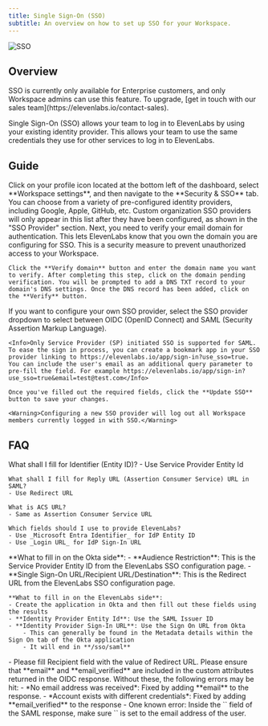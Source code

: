 ```yaml
---
title: Single Sign-On (SSO)
subtitle: An overview on how to set up SSO for your Workspace.
---
```


<img
  src="/assets/images/product-guides/workspaces/workspace-sso.png"
  alt="SSO"
  className="w-full rounded-lg"
/>

## Overview

<Info>
  SSO is currently only available for Enterprise customers, and only Workspace admins can use this
  feature. To upgrade, [get in touch with our sales team](https://elevenlabs.io/contact-sales).
</Info>

Single Sign-On (SSO) allows your team to log in to ElevenLabs by using your existing identity provider. This allows your team to use the same credentials they use for other services to log in to ElevenLabs.

## Guide

<Steps>
  <Step title="Access your SSO settings">
    Click on your profile icon located at the bottom left of the dashboard, select **Workspace settings**, and then navigate to the **Security & SSO** tab.
  </Step>
  <Step title="Choose identity providers">
    You can choose from a variety of pre-configured identity providers, including Google, Apple, GitHub, etc. Custom organization SSO providers will only appear in this list after they have been configured, as shown in the "SSO Provider" section.
  </Step>
  <Step title="Verify your email domain">
    Next, you need to verify your email domain for authentication. This lets ElevenLabs know that you own the domain you are configuring for SSO. This is a security measure to prevent unauthorized access to your Workspace.

    Click the **Verify domain** button and enter the domain name you want to verify. After completing this step, click on the domain pending verification. You will be prompted to add a DNS TXT record to your domain's DNS settings. Once the DNS record has been added, click on the **Verify** button.

  </Step>
  <Step title="Configure SSO">
    If you want to configure your own SSO provider, select the SSO provider dropdown to select between OIDC (OpenID Connect) and SAML (Security Assertion Markup Language). 
    
    <Info>Only Service Provider (SP) initiated SSO is supported for SAML. To ease the sign in process, you can create a bookmark app in your SSO provider linking to https://elevenlabs.io/app/sign-in?use_sso=true. You can include the user's email as an additional query parameter to pre-fill the field. For example https://elevenlabs.io/app/sign-in?use_sso=true&email=test@test.com</Info>

    Once you've filled out the required fields, click the **Update SSO** button to save your changes.

    <Warning>Configuring a new SSO provider will log out all Workspace members currently logged in with SSO.</Warning>

  </Step>
</Steps>

## FAQ

<AccordionGroup>
  <Accordion title="Microsoft Entra Identifier / Azure AD - SAML">
    What shall I fill for Identifier (Entity ID)?
    - Use Service Provider Entity Id

    What shall I fill for Reply URL (Assertion Consumer Service) URL in SAML?
    - Use Redirect URL

    What is ACS URL?
    - Same as Assertion Consumer Service URL

    Which fields should I use to provide ElevenLabs?
    - Use _Microsoft Entra Identifier_ for IdP Entity ID
    - Use _Login URL_ for IdP Sign-In URL

  </Accordion>
  <Accordion title="Okta - SAML">
    **What to fill in on the Okta side**:
    - **Audience Restriction**: This is the Service Provider Entity ID from the ElevenLabs SSO configuration page.
    - **Single Sign-On URL/Recipient URL/Destination**: This is the Redirect URL from the ElevenLabs SSO configuration page.

    **What to fill in on the ElevenLabs side**:
    - Create the application in Okta and then fill out these fields using the results
    - **Identity Provider Entity Id**: Use the SAML Issuer ID
    - **Identity Provider Sign-In URL**: Use the Sign On URL from Okta
        - This can generally be found in the Metadata details within the Sign On tab of the Okta application
        - It will end in **/sso/saml**

  </Accordion>
  <Accordion title="OneLogin - SAML">
    - Please fill Recipient field with the value of Redirect URL.
  </Accordion>
  <Accordion title="OIDC - Common Errors">
    Please ensure that **email** and **email_verified** are included in the custom attributes returned in the OIDC response. Without these, the following errors may be hit:
    - *No email address was received*: Fixed by adding **email** to the response.
    - *Account exists with different credentials*: Fixed by adding **email_verified** to the response
  </Accordion>
  <Accordion title="I am getting the error 'Unable to login with saml.workspace...'">
    - One known error: Inside the `<saml:Subject>` field of the SAML response, make sure `<saml:NameID>` is set to the email address of the user.
  </Accordion>
</AccordionGroup>
